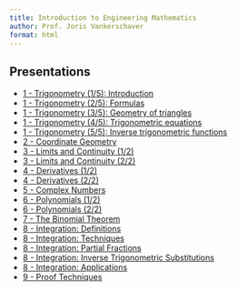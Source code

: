 ```yaml
---
title: Introduction to Engineering Mathematics
author: Prof. Joris Vankerschaver
format: html
---
```


## Presentations

- [1 - Trigonometry (1/5): Introduction](presentations/01a-trigonometry-basic-identities.qmd)
- [1 - Trigonometry (2/5): Formulas](presentations/01b-trigonometry-formulas.qmd)
- [1 - Trigonometry (3/5): Geometry of triangles](presentations/01c-trigonometry-triangles.qmd)
- [1 - Trigonometry (4/5): Trigonometric equations](presentations/01d-trigonometry-trigonometric-eqns.qmd)
- [1 - Trigonometry (5/5): Inverse trigonometric functions](presentations/01e-trigonometry-inverse-functions.qmd)
- [2 - Coordinate Geometry](presentations/02-coordinate-geometry.qmd)
- [3 - Limits and Continuity (1/2)](presentations/03a-limits-continuity.qmd)
- [3 - Limits and Continuity (2/2)](presentations/03b-limits-continuity.qmd)
- [4 - Derivatives (1/2)](presentations/04a-derivatives.qmd)
- [4 - Derivatives (2/2)](presentations/04b-derivatives.qmd)
- [5 - Complex Numbers](presentations/05-complex-numbers.qmd)
- [6 - Polynomials (1/2)](presentations/06a-polynomials.qmd)
- [6 - Polynomials (2/2)](presentations/06b-polynomials.qmd)
- [7 - The Binomial Theorem](presentations/07-binomial-theorem.qmd)
- [8 - Integration: Definitions](presentations/08a-integration-definitions.qmd)
- [8 - Integration: Techniques](presentations/08b-integration-techniques.qmd)
- [8 - Integration: Partial Fractions](presentations/08c-integration-partial-fractions.qmd)
- [8 - Integration: Inverse Trigonometric Substitutions](presentations/08d-integration-inverse-trig.qmd)
- [8 - Integration: Applications](presentations/08e-integration-applications.qmd)
- [9 - Proof Techniques](presentations/09-proof-techniques.qmd)



